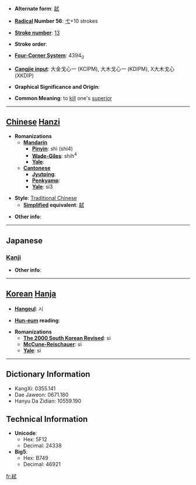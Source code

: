 * '''Alternate form''': [[弑]]

* '''[[Wiktionary:Chinese radical index| Radical]] Number 56''': [[Wiktionary:Chinese radical index 弋|弋]]+10 strokes

* '''[[Wiktionary:Chinese total strokes index|Stroke number]]''': [[Wiktionary:Chinese total strokes index 13|13]]

* '''Stroke order''': 

* '''[[Wiktionary:Chinese four corner index|Four-Corner System]]''': 4394<sub>0</sub>

* '''[[Wiktionary:Chinese Cangjie index|Cangjie input]]''': 大金戈心一 (KCIPM), 大木戈心一 (KDIPM), X大木戈心 (XKDIP)

* '''Graphical Significance and Origin''': 

* '''Common Meaning''': to [[kill]] one's [[superior]]

----

== [[Chinese]] [[Hanzi]] ==

* '''Romanizations'''
** '''[[Mandarin]]'''
*** '''[[Pinyin]]''': shì (shi4)
*** '''[[Wade-Giles]]''': shih<sup>4</sup>
*** '''[[Yale]]''': 
** '''[[Cantonese]]'''
*** '''[[Jyutping]]''':
*** '''[[Penkyamp]]''': 
*** '''[[Yale]]''': si3

* '''Style''': [[Traditional Chinese]] 
** '''[[Simplified Chinese|Simplified]] equivalent''': [[弑]]

* '''Other info''': 

----

==Japanese==
===[[Kanji]]===
{{kanji|on readings=[[し]] (shi), [[しい]] (shii)|kun readings=[[しいする]] (shiisuru), [[ころす]] (korosu)}}

* '''Other info''':  

----

== [[Korean]] [[Hanja]] ==

* '''[[Hangeul]]''': 시

* '''[[Hun-eum]] reading''': 

* '''Romanizations'''
** '''[[The 2000 South Korean Revised Romanization|The 2000 South Korean Revised]]''': si
** '''[[McCune-Reischauer]]''': si
** '''[[Yale]]''': si

----

== Dictionary Information ==

* KangXi: 0355.141
* Dae Jaweon: 0671.180
* Hanyu Da Zidian: 10559.190

== Technical Information ==

* '''Unicode''':
** Hex: 5F12
** Decimal: 24338
* '''Big5''':
** Hex: B749
** Decimal: 46921

[[fr:弒]]